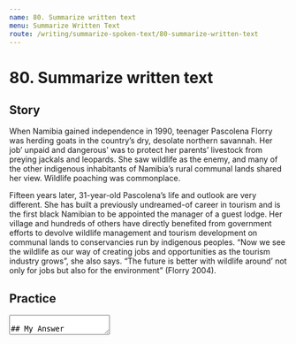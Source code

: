 ```yaml
---
name: 80. Summarize written text
menu: Summarize Written Text
route: /writing/summarize-spoken-text/80-summarize-written-text
---
```



# 80. Summarize written text

## Story

When Namibia gained independence in 1990, teenager Pascolena Florry was herding goats in the country’s dry, desolate northern savannah. Her job’ unpaid and dangerous’ was to protect her parents’ livestock from preying jackals and leopards. She saw wildlife as the enemy, and many of the other indigenous inhabitants of Namibia’s rural communal lands shared her view. Wildlife poaching was commonplace.

Fifteen years later, 31-year-old Pascolena’s life and outlook are very different. She has built a previously undreamed-of career in tourism and is the first black Namibian to be appointed the manager of a guest lodge. Her village and hundreds of others have directly benefited from government efforts to devolve wildlife management and tourism development on communal lands to conservancies run by indigenous peoples. “Now we see the wildlife as our way of creating jobs and opportunities as the tourism industry grows”, she also says. “The future is better with wildlife around’ not only for jobs but also for the environment” (Florry 2004).

## Practice

<Textarea rows={8} />

## My Answer
